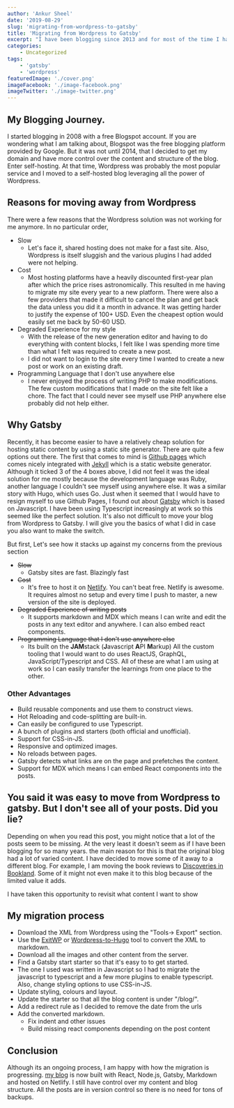 ```yaml
---
author: 'Ankur Sheel'
date: '2019-08-29'
slug: 'migrating-from-wordpress-to-gatsby'
title: 'Migrating from Wordpress to Gatsby'
excerpt: "I have been blogging since 2013 and for most of the time I have been on WordPress. But, I am migrating my site over to Gatsby. What motivated the change and what has the migration process been so far. Let's find out."
categories:
    - Uncategorized
tags:
    - 'gatsby'
    - 'wordpress'
featuredImage: './cover.png'
imageFacebook: './image-facebook.png'
imageTwitter: './image-twitter.png'
---
```


## My Blogging Journey.

I started blogging in 2008 with a free Blogspot account. If you are wondering what I am talking about, Blogspot was the free blogging platform provided by Google. But it was not until 2014, that I decided to get my domain and have more control over the content and structure of the blog. Enter self-hosting. At that time, Wordpress was probably the most popular service and I moved to a self-hosted blog leveraging all the power of Wordpress.

## Reasons for moving away from Wordpress

There were a few reasons that the Wordpress solution was not working for me anymore. In no particular order,

-   Slow
    -   Let's face it, shared hosting does not make for a fast site. Also, Wordpress is itself sluggish and the various plugins I had added were not helping.
-   Cost
    -   Most hosting platforms have a heavily discounted first-year plan after which the price rises astronomically. This resulted in me having to migrate my site every year to a new platform. There were also a few providers that made it difficult to cancel the plan and get back the data unless you did it a month in advance. It was getting harder to justify the expense of 100+ USD. Even the cheapest option would easily set me back by 50-60 USD.
-   Degraded Experience for my style
    -   With the release of the new generation editor and having to do everything with content blocks, I felt like I was spending more time than what I felt was required to create a new post.
    -   I did not want to login to the site every time I wanted to create a new post or work on an existing draft.
-   Programming Language that I don't use anywhere else
    -   I never enjoyed the process of writing PHP to make modifications. The few custom modifications that I made on the site felt like a chore. The fact that I could never see myself use PHP anywhere else probably did not help either.

## Why Gatsby

Recently, it has become easier to have a relatively cheap solution for hosting static content by using a static site generator. There are quite a few options out there. The first that comes to mind is [Github pages](https://pages.github.com/) which comes nicely integrated with [Jekyll](https://jekyllrb.com) which is a static website generator. Although it ticked 3 of the 4 boxes above, I did not feel it was the ideal solution for me mostly because the development language was Ruby, another language I couldn't see myself using anywhere else. It was a similar story with Hugo, which uses Go.
Just when it seemed that I would have to resign myself to use Github Pages, I found out about [Gatsby](https://gatsbyjs.org) which is based on Javascript. I have been using Typescript increasingly at work so this seemed like the perfect solution. It's also not difficult to move your blog from Wordpress to Gatsby. I will give you the basics of what I did in case you also want to make the switch.

But first, Let's see how it stacks up against my concerns from the previous section

-   ~~Slow~~
    -   Gatsby sites are fast. Blazingly fast
-   ~~Cost~~
    -   It's free to host it on [Netlify](http://www.netlify.com). You can't beat free. Netlify is awesome. It requires almost no setup and every time I push to master, a new version of the site is deployed.
-   ~~Degraded Experience of writing posts~~
    -   It supports markdown and MDX which means I can write and edit the posts in any text editor and anywhere. I can also embed react components.
-   ~~Programming Language that I don't use anywhere else~~
    -   Its built on the **JAM**stack (**J**avascript **A**PI **M**arkup) All the custom tooling that I would want to do uses ReactJS, GraphQL, JavaScript/Typescript and CSS. All of these are what I am using at work so I can easily transfer the learnings from one place to the other.

### Other Advantages

-   Build reusable components and use them to construct views.
-   Hot Reloading and code-splitting are built-in.
-   Can easily be configured to use Typescript.
-   A bunch of plugins and starters (both official and unofficial).
-   Support for CSS-in-JS.
-   Responsive and optimized images.
-   No reloads between pages.
-   Gatsby detects what links are on the page and prefetches the content.
-   Support for MDX which means I can embed React components into the posts.

## You said it was easy to move from Wordpress to gatsby. But I don't see all of your posts. Did you lie?

Depending on when you read this post, you might notice that a lot of the posts seem to be missing. At the very least it doesn't seem as if I have been blogging for so many years. the main reason for this is that the original blog had a lot of varied content. I have decided to move some of it away to a different blog. For example, I am moving the book reviews to [Discoveries in Bookland](https://www.discoveriesinbookland.com/). Some of it might not even make it to this blog because of the limited value it adds.

I have taken this opportunity to revisit what content I want to show

## My migration process

-   Download the XML from Wordpress using the "Tools-> Export" section.
-   Use the [ExitWP](https://github.com/thomasf/exitwp) or [Wordpress-to-Hugo](https://github.com/SchumacherFM/wordpress-to-hugo-exporter) tool to convert the XML to markdown.
-   Download all the images and other content from the server.
-   Find a Gatsby start starter so that it's easy to to get started.
-   The one I used was written in Javascript so I had to migrate the javascript to typescript and a few more plugins to enable typescript. Also, change styling options to use CSS-in-JS.
-   Update styling, colours and layout.
-   Update the starter so that all the blog content is under "/blog/".
-   Add a redirect rule as I decided to remove the date from the urls
-   Add the converted markdown.
    -   Fix indent and other issues
    -   Build missing react components depending on the post content

## Conclusion

Although its an ongoing process, I am happy with how the migration is progressing. [my blog](https://www.ankursheel.com) is now built with React, Node.js, Gatsby, Markdown and hosted on Netlify. I still have control over my content and blog structure. All the posts are in version control so there is no need for tons of backups.
